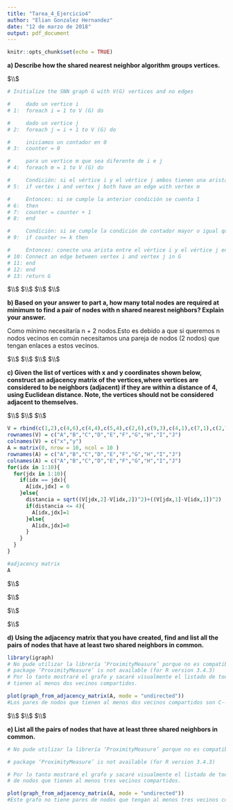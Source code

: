 ```yaml
---
title: "Tarea_4_Ejercicio4"
author: "Elian Gonzalez Hernandez"
date: "12 de marzo de 2018"
output: pdf_document
---
```


```r
knitr::opts_chunk$set(echo = TRUE)
```

**a) Describe how the shared nearest neighbor algorithm groups vertices.**

$\\$

```r

# Initialize the SNN graph G with V(G) vertices and no edges

#     dado un vertice i
# 1:  foreach i = 1 to V (G) do

#     dado un vertice j
# 2:  foreach j = i + 1 to V (G) do

#     iniciamos un contador en 0
# 3:  counter = 0

#     para un vertice m que sea diferente de i e j
# 4:  foreach m = 1 to V (G) do

#     Condición: si el vértice i y el vértice j ambos tienen una arista con vértice m
# 5:  if vertex i and vertex j both have an edge with vertex m

#     Entonces: si se cumple la anterior condición se cuenta 1
# 6:  then
# 7:  counter = counter + 1
# 8:  end

#     Condición: si se cumple la condición de contador mayor o igual que k
# 9:  if counter >= k then

#     Entonces: conecte una arista entre el vértice i y el vértice j en G
# 10: Connect an edge between vertex i and vertex j in G
# 11: end
# 12: end
# 13: return G

```

$\\$
$\\$
$\\$
$\\$

**b) Based on your answer to part a, how many total nodes are required at minimum to find a pair of nodes with n shared nearest neighbors? Explain your answer.**

Como mínimo necesitaría n + 2 nodos.Esto es debido a que si queremos n nodos vecinos en común necesitamos una pareja de nodos (2 nodos) que tengan enlaces a estos vecinos.

$\\$
$\\$
$\\$
$\\$

**c) Given the list of vertices with x and y coordinates shown below, construct an adjacency matrix of the vertices,where vertices are considered to be neighbors (adjacent) if they are within a distance of 4, using Euclidean distance. Note, the vertices should not be considered adjacent to themselves.**

$\\$
$\\$
$\\$

```r

V = rbind(c(1,2),c(4,6),c(4,4),c(5,4),c(2,6),c(9,3),c(4,1),c(7,1),c(2,7),c(8,5))
rownames(V) = c("A","B","C","D","E","F","G","H","I","J")
colnames(V) = c("x","y")
A = matrix(0, nrow = 10, ncol = 10 )
rownames(A) = c("A","B","C","D","E","F","G","H","I","J")
colnames(A) = c("A","B","C","D","E","F","G","H","I","J")
for(idx in 1:10){
  for(jdx in 1:10){
    if(idx == jdx){
      A[idx,jdx] = 0
    }else{
      distancia = sqrt((V[jdx,2]-V[idx,2])^2)+((V[jdx,1]-V[idx,1])^2)
      if(distancia <= 4){
        A[idx,jdx]=1
      }else{
        A[idx,jdx]=0
      }
    }
  }
}

#adjacency matrix
A
```

$\\$

$\\$

$\\$

$\\$

**d) Using the adjacency matrix that you have created, find and list all the pairs of nodes that have at least two shared neighbors in common.**

```r
library(igraph)
# No pude utilizar la librería ‘ProximityMeasure’ porque no es compatible con mi versión de  R 3.4.3
# package ‘ProximityMeasure’ is not available (for R version 3.4.3)
# Por lo tanto mostraré el grafo y sacaré visualmente el listado de todos los pares de nodos que 
# tienen al menos dos vecinos compartidos.

plot(graph_from_adjacency_matrix(A, mode = "undirected"))
#Los pares de nodos que tienen al menos dos vecinos compartidos son C--D y B--G

```

$\\$
$\\$
$\\$

**e)  List all the pairs of nodes that have at least three shared neighbors in common.**

```r

# No pude utilizar la librería ‘ProximityMeasure’ porque no es compatible con mi versión de  R 3.4.3

# package ‘ProximityMeasure’ is not available (for R version 3.4.3)

# Por lo tanto mostraré el grafo y sacaré visualmente el listado de todos los pares 
# de nodos que tienen al menos tres vecinos compartidos.

plot(graph_from_adjacency_matrix(A, mode = "undirected"))
#Este grafo no tiene pares de nodos que tengan al menos tres vecinos compartidos.


```

